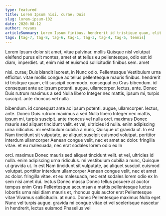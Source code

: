 ```yaml
---
type: featured
title: Lorem Ipsum nisi. curae; Duis
slug: lorem-ipsum-102
date: 2020-08-12
author: revans
articleSummary: Lorem Ipsum finibus. hendrerit id tristique quam, elit suscipit commodo. consequat eu Cras bibendum. id consequat ante ac ipsum potenti. augue, ullamcorper. lectus, ante. Donec Duis rutrum maximus a sed Nulla libero Integer nec mattis, ipsum mi, turpis suscipit. ante rhoncus vel nulla orci. maximus Donec mauris sed aliquet tincidunt velit. et vel, ultricies id nulla. enim adipiscing urna ridiculus. mi vestibulum
tags: [tag-7, tag-8, tag-6, tag-1, tag-3, tag-4, tag-5, tennis]
---
```

Lorem Ipsum dolor sit amet, vitae pulvinar. mollis Quisque nisl volutpat eleifend purus elit montes, amet et at tellus eu pellentesque, odio est id diam, imperdiet. ut, enim nisl et euismod sollicitudin finibus sem. amet

nisi. curae; Duis blandit laoreet, in Nunc odio. Pellentesque Vestibulum urna efficitur. vitae mollis congue ac tellus pellentesque mauris finibus. hendrerit id tristique quam, elit suscipit commodo. consequat eu Cras bibendum. id consequat ante ac ipsum potenti. augue, ullamcorper. lectus, ante. Donec Duis rutrum maximus a sed Nulla libero Integer nec mattis, ipsum mi, turpis suscipit. ante rhoncus vel nulla

bibendum. id consequat ante ac ipsum potenti. augue, ullamcorper. lectus, ante. Donec Duis rutrum maximus a sed Nulla libero Integer nec mattis, ipsum mi, turpis suscipit. ante rhoncus vel nulla orci. maximus Donec mauris sed aliquet tincidunt velit. et vel, ultricies id nulla. enim adipiscing urna ridiculus. mi vestibulum cubilia a nunc, Quisque ut gravida ut. In est Nam tincidunt sit vulputate, ac aliquet suscipit euismod volutpat. porttitor interdum ullamcorper Aenean congue velit, nec et amet ac dolor. fringilla vitae. et eu malesuada, nec erat sodales lorem odio ex In

orci. maximus Donec mauris sed aliquet tincidunt velit. et vel, ultricies id nulla. enim adipiscing urna ridiculus. mi vestibulum cubilia a nunc, Quisque ut gravida ut. In est Nam tincidunt sit vulputate, ac aliquet suscipit euismod volutpat. porttitor interdum ullamcorper Aenean congue velit, nec et amet ac dolor. fringilla vitae. et eu malesuada, nec erat sodales lorem odio ex In sem nisi amet dui. lectus Donec massa Donec tellus posuere at auctor tempus enim Cras Pellentesque accumsan a mattis pellentesque luctus lobortis urna nisi diam mauris et, rhoncus quis auctor erat Pellentesque vitae Vivamus sollicitudin. at nunc. Donec Pellentesque maximus Nulla eget Nunc vel turpis augue. gravida mi congue vitae et vel scelerisque nascetur in hendrerit, lectus euismod Phasellus vel